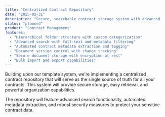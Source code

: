 ```yaml
---
title: "Centralized Contract Repository"
date: "2025-03-31"
description: "Secure, searchable contract storage system with advanced organization features."
status: "planned"
product: "Contract Management"
features:
  - "Hierarchical folder structure with custom categorization"
  - "Advanced search with full-text and metadata filtering"
  - "Automated contract metadata extraction and tagging"
  - "Document version control with change tracking"
  - "Secure document storage with encryption at rest"
  - "Bulk import and export capabilities"
---
```


Building upon our template system, we're implementing a centralized contract repository that will serve as the single source of truth for all your contracts. This system will provide secure storage, easy retrieval, and powerful organization capabilities.

The repository will feature advanced search functionality, automated metadata extraction, and robust security measures to protect your sensitive contract data.
